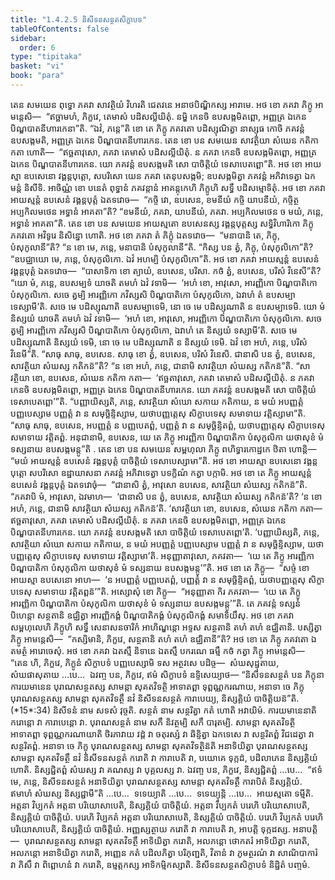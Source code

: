 ```yaml
---
title: "1.4.2.5 និសីទនសន្ថតសិក្ខាបទ"
tableOfContents: false
sidebar:
  order: 6
type: "tipitaka"
basket: "vi"
book: "para"
---
```



<DynamicBreadcrumb />

<Division number="565" book="para">

<Paragraph number="2158" book="para">
តេន សមយេន ពុទ្ធោ ភគវា សាវត្ថិយំ វិហរតិ ជេតវនេ អនាថបិណ្ឌិកស្ស អារាមេ. អថ ខោ ភគវា ភិក្ខូ អាមន្តេសិ—  “ឥច្ឆាមហំ, ភិក្ខវេ, តេមាសំ បដិសល្លីយិតុំ. នម្ហិ កេនចិ ឧបសង្កមិតព្ពោ, អញ្ញត្រ ឯកេន បិណ្ឌបាតនីហារកេនា”តិ. “ឯវំ, ភន្តេ”តិ ខោ តេ ភិក្ខូ ភគវតោ បដិស្សុណិត្វា នាស្សុធ កោចិ ភគវន្តំ ឧបសង្កមតិ, អញ្ញត្រ ឯកេន បិណ្ឌបាតនីហារកេន. តេន ខោ បន សមយេន សាវត្ថិយា សំឃេន កតិកា កតា ហោតិ—  “ឥច្ឆតាវុសោ, ភគវា តេមាសំ បដិសល្លីយិតុំ. ន ភគវា កេនចិ ឧបសង្កមិតព្ពោ, អញ្ញត្រ ឯកេន បិណ្ឌបាតនីហារកេន. យោ ភគវន្តំ ឧបសង្កមតិ សោ បាចិត្តិយំ ទេសាបេតព្ពោ”តិ.
</Paragraph>

<Paragraph number="2159" book="para">
អថ ខោ អាយស្មា ឧបសេនោ វង្គន្តបុត្តោ, សបរិសោ យេន ភគវា តេនុបសង្កមិ; ឧបសង្កមិត្វា ភគវន្តំ អភិវាទេត្វា ឯកមន្តំ និសីទិ. អាចិណ្ណំ ខោ បនេតំ ពុទ្ធានំ ភគវន្តានំ អាគន្តុកេហិ ភិក្ខូហិ សទ្ធឹ បដិសម្មោទិតុំ. អថ ខោ ភគវា អាយស្មន្តំ ឧបសេនំ វង្គន្តបុត្តំ ឯតទវោច—  “កច្ចិ វោ, ឧបសេន, ខមនីយំ កច្ចិ យាបនីយំ, កច្ចិត្ថ អប្បកិលមថេន អទ្ធានំ អាគតា”តិ? “ខមនីយំ, ភគវា, យាបនីយំ, ភគវា. អប្បកិលមថេន ច មយំ, ភន្តេ, អទ្ធានំ អាគតា”តិ.
</Paragraph>

<Paragraph number="2160" book="para">
តេន ខោ បន សមយេន អាយស្មតោ ឧបសេនស្ស វង្គន្តបុត្តស្ស សទ្ធិវិហារិកោ ភិក្ខុ ភគវតោ អវិទូរេ និសិន្នោ ហោតិ. អថ ខោ ភគវា តំ ភិក្ខុំ ឯតទវោច—  “មនាបានិ តេ, ភិក្ខុ, បំសុកូលានី”តិ? “ន ខោ មេ, ភន្តេ, មនាបានិ បំសុកូលានី”តិ. “កិស្ស បន ត្វំ, ភិក្ខុ, បំសុកូលិកោ”តិ? “ឧបជ្ឈាយោ មេ, ភន្តេ, បំសុកូលិកោ. ឯវំ អហម្បិ បំសុកូលិកោ”តិ. អថ ខោ ភគវា អាយស្មន្តំ ឧបសេនំ វង្គន្តបុត្តំ ឯតទវោច—  “បាសាទិកា ខោ ត្យាយំ, ឧបសេន, បរិសា. កថំ ត្វំ, ឧបសេន, បរិសំ វិនេសី”តិ? “យោ មំ, ភន្តេ, ឧបសម្បទំ យាចតិ តមហំ ឯវំ វទាមិ—  ‘អហំ ខោ, អាវុសោ, អារញ្ញិកោ បិណ្ឌបាតិកោ បំសុកូលិកោ. សចេ ត្វម្បិ អារញ្ញិកោ ភវិស្សសិ បិណ្ឌបាតិកោ បំសុកូលិកោ, ឯវាហំ តំ ឧបសម្បាទេស្សាមី’តិ. សចេ មេ បដិស្សុណាតិ ឧបសម្បាទេមិ, នោ ចេ មេ បដិស្សុណាតិ ន ឧបសម្បាទេមិ. យោ មំ និស្សយំ យាចតិ តមហំ ឯវំ វទាមិ—  ‘អហំ ខោ, អាវុសោ, អារញ្ញិកោ បិណ្ឌបាតិកោ បំសុកូលិកោ. សចេ ត្វម្បិ អារញ្ញិកោ ភវិស្សសិ បិណ្ឌបាតិកោ បំសុកូលិកោ, ឯវាហំ តេ និស្សយំ ទស្សាមី’តិ. សចេ មេ បដិស្សុណាតិ និស្សយំ ទេមិ, នោ ចេ មេ បដិស្សុណាតិ ន និស្សយំ ទេមិ. ឯវំ ខោ អហំ, ភន្តេ, បរិសំ វិនេមី”តិ.
</Paragraph>

<Paragraph number="2161" book="para">
“សាធុ សាធុ, ឧបសេន. សាធុ ខោ ត្វំ, ឧបសេន, បរិសំ វិនេសិ. ជានាសិ បន ត្វំ, ឧបសេន, សាវត្ថិយា សំឃស្ស កតិកន៑”តិ? “ន ខោ អហំ, ភន្តេ, ជានាមិ សាវត្ថិយា សំឃស្ស កតិកន៑”តិ. “សាវត្ថិយា ខោ, ឧបសេន, សំឃេន កតិកា កតា—  ‘ឥច្ឆតាវុសោ, ភគវា តេមាសំ បដិសល្លីយិតុំ. ន ភគវា កេនចិ ឧបសង្កមិតព្ពោ, អញ្ញត្រ ឯកេន បិណ្ឌបាតនីហារកេន. យោ ភគវន្តំ ឧបសង្កមតិ សោ បាចិត្តិយំ ទេសាបេតព្ពោ’”តិ. “បញ្ញាយិស្សតិ, ភន្តេ, សាវត្ថិយា សំឃោ សកាយ កតិកាយ, ន មយំ អបញ្ញត្តំ បញ្ញបេស្សាម បញ្ញត្តំ វា ន សមុច្ឆិន្ទិស្សាម, យថាបញ្ញត្តេសុ សិក្ខាបទេសុ សមាទាយ វត្តិស្សាមា”តិ. “សាធុ សាធុ, ឧបសេន, អបញ្ញត្តំ ន បញ្ញបេតព្ពំ, បញ្ញត្តំ វា ន សមុច្ឆិន្ទិតព្ពំ, យថាបញ្ញត្តេសុ សិក្ខាបទេសុ សមាទាយ វត្តិតព្ពំ. អនុជានាមិ, ឧបសេន, យេ តេ ភិក្ខូ អារញ្ញិកា បិណ្ឌបាតិកា បំសុកូលិកា យថាសុខំ មំ ទស្សនាយ ឧបសង្កមន្តូ”តិ .
</Paragraph>

</Division>
<Division number="566" book="para">

<Paragraph number="2162" book="para">
តេន ខោ បន សមយេន សម្ពហុលា ភិក្ខូ ពហិទ្វារកោដ្ឋកេ ឋិតា ហោន្តិ—  “មយំ អាយស្មន្តំ ឧបសេនំ វង្គន្តបុត្តំ បាចិត្តិយំ ទេសាបេស្សាមា”តិ. អថ ខោ អាយស្មា ឧបសេនោ វង្គន្តបុត្តោ សបរិសោ ឧដ្ឋាយាសនា ភគវន្តំ អភិវាទេត្វា បទក្ខិណំ កត្វា បក្កាមិ. អថ ខោ តេ ភិក្ខូ អាយស្មន្តំ ឧបសេនំ វង្គន្តបុត្តំ ឯតទវោចុំ—  “ជានាសិ ត្វំ, អាវុសោ ឧបសេន, សាវត្ថិយា សំឃស្ស កតិកន៑”តិ. “ភគវាបិ មំ, អាវុសោ, ឯវមាហ—  ‘ជានាសិ បន ត្វំ, ឧបសេន, សាវត្ថិយា សំឃស្ស កតិកន៑’តិ? ‘ន ខោ អហំ, ភន្តេ, ជានាមិ សាវត្ថិយា សំឃស្ស កតិកន៑’តិ. ‘សាវត្ថិយា ខោ, ឧបសេន, សំឃេន កតិកា កតា—  ឥច្ឆតាវុសោ, ភគវា តេមាសំ បដិសល្លីយិតុំ. ន ភគវា កេនចិ ឧបសង្កមិតព្ពោ, អញ្ញត្រ ឯកេន បិណ្ឌបាតនីហារកេន. យោ ភគវន្តំ ឧបសង្កមតិ សោ បាចិត្តិយំ ទេសាបេតព្ពោ’តិ. ‘បញ្ញាយិស្សតិ, ភន្តេ, សាវត្ថិយា សំឃោ សកាយ កតិកាយ, ន មយំ អបញ្ញត្តំ បញ្ញបេស្សាម បញ្ញត្តំ វា ន សមុច្ឆិន្ទិស្សាម, យថាបញ្ញត្តេសុ សិក្ខាបទេសុ សមាទាយ វត្តិស្សាមា’តិ. អនុញ្ញាតាវុសោ, ភគវតា—  ‘យេ តេ ភិក្ខូ អារញ្ញិកា បិណ្ឌបាតិកា បំសុកូលិកា យថាសុខំ មំ ទស្សនាយ ឧបសង្កមន្តូ’”តិ.
</Paragraph>

<Paragraph number="2163" book="para">
អថ ខោ តេ ភិក្ខូ—  “សច្ចំ ខោ អាយស្មា ឧបសេនោ អាហ—  ‘ន អបញ្ញត្តំ បញ្ញបេតព្ពំ, បញ្ញត្តំ វា ន សមុច្ឆិន្ទិតព្ពំ, យថាបញ្ញត្តេសុ សិក្ខាបទេសុ សមាទាយ វត្តិតព្ពន៑’”តិ. អស្សោសុំ ខោ ភិក្ខូ—  “អនុញ្ញាតា កិរ ភគវតា—  ‘យេ តេ ភិក្ខូ អារញ្ញិកា បិណ្ឌបាតិកា បំសុកូលិកា យថាសុខំ មំ ទស្សនាយ ឧបសង្កមន្តូ’”តិ. តេ ភគវន្តំ ទស្សនំ បិហេន្តា សន្ថតានិ ឧជ្ឈិត្វា អារញ្ញិកង្គំ បិណ្ឌបាតិកង្គំ បំសុកូលិកង្គំ សមាទិយឹសុ. អថ ខោ ភគវា សម្ពហុលេហិ ភិក្ខូហិ សទ្ធឹ សេនាសនចារិកំ អាហិណ្ឌន្តោ អទ្ទស សន្ថតានិ តហំ តហំ ឧជ្ឈិតានិ. បស្សិត្វា ភិក្ខូ អាមន្តេសិ—  “កស្សិមានិ, ភិក្ខវេ, សន្ថតានិ តហំ តហំ ឧជ្ឈិតានី”តិ?
</Paragraph>

<Paragraph number="2164" book="para">
អថ ខោ តេ ភិក្ខូ ភគវតោ ឯតមត្ថំ អារោចេសុំ. អថ ខោ ភគវា ឯតស្មឹ និទានេ ឯតស្មឹ បករណេ ធម្មឹ កថំ កត្វា ភិក្ខូ អាមន្តេសិ—  “តេន ហិ, ភិក្ខវេ, ភិក្ខូនំ សិក្ខាបទំ បញ្ញបេស្សាមិ ទស អត្ថវសេ បដិច្ច—  សំឃសុដ្ឋុតាយ, សំឃផាសុតាយ …បេ…  ឯវញ្ច បន, ភិក្ខវេ, ឥមំ សិក្ខាបទំ ឧទ្ទិសេយ្យាថ—
</Paragraph>

</Division>
<Division number="567" book="para">

<Paragraph number="2165" book="para">
<Emphasis>“និសីទនសន្ថតំ បន ភិក្ខុនា ការយមានេន បុរាណសន្ថតស្ស សាមន្តា សុគតវិទត្ថិ អាទាតព្ពា ទុព្ពណ្ណករណាយ, អនាទា ចេ ភិក្ខុ បុរាណសន្ថតស្ស សាមន្តា សុគតវិទត្ថឹ នវំ និសីទនសន្ថតំ ការាបេយ្យ, និស្សគ្គិយំ បាចិត្តិយន៑”</Emphasis>តិ. (*15*:<Emphasis>34</Emphasis>)
</Paragraph>

</Division>
<Division number="568" book="para">

<Paragraph number="2166" book="para">
<Emphasis>និសីទនំ</Emphasis> នាម សទសំ វុច្ចតិ.
</Paragraph>

<Paragraph number="2167" book="para">
<Emphasis>សន្ថតំ</Emphasis> នាម សន្ថរិត្វា កតំ ហោតិ អវាយិមំ.
</Paragraph>

<Paragraph number="2168" book="para">
<Emphasis>ការយមានេនា</Emphasis>តិ ករោន្តោ វា ការាបេន្តោ វា.
</Paragraph>

<Paragraph number="2169" book="para">
<Emphasis>បុរាណសន្ថតំ</Emphasis> នាម សកឹ និវត្ថម្បិ សកឹ បារុតម្បិ.
</Paragraph>

<Paragraph number="2170" book="para">
<Emphasis>សាមន្តា សុគតវិទត្ថិ អាទាតព្ពា ទុព្ពណ្ណករណាយា</Emphasis>តិ ថិរភាវាយ វដ្ដំ វា ចតុរស្សំ វា ឆិន្ទិត្វា ឯកទេសេ វា សន្ថរិតព្ពំ វិជដេត្វា វា សន្ថរិតព្ពំ.
</Paragraph>

<Paragraph number="2171" book="para">
<Emphasis>អនាទា ចេ ភិក្ខុ បុរាណសន្ថតស្ស សាមន្តា សុគតវិទត្ថិន៑</Emphasis>តិ អនាទិយិត្វា បុរាណសន្ថតស្ស សាមន្តា សុគតវិទត្ថឹ នវំ និសីទនសន្ថតំ ករោតិ វា ការាបេតិ វា, បយោគេ ទុក្កដំ, បដិលាភេន និស្សគ្គិយំ ហោតិ. និស្សជ្ជិតព្ពំ សំឃស្ស វា គណស្ស វា បុគ្គលស្ស វា. ឯវញ្ច បន, ភិក្ខវេ, និស្សជ្ជិតព្ពំ …បេ…  “ឥទំ មេ, ភន្តេ, និសីទនសន្ថតំ អនាទិយិត្វា បុរាណសន្ថតស្ស សាមន្តា សុគតវិទត្ថឹ ការាបិតំ និស្សគ្គិយំ. ឥមាហំ សំឃស្ស និស្សជ្ជាមី”តិ …បេ…  ទទេយ្យាតិ …បេ…  ទទេយ្យុន្តិ …បេ…  អាយស្មតោ ទម្មីតិ.
</Paragraph>

</Division>
<Division number="569" book="para">

<Paragraph number="2172" book="para">
អត្តនា វិប្បកតំ អត្តនា បរិយោសាបេតិ, និស្សគ្គិយំ បាចិត្តិយំ. អត្តនា វិប្បកតំ បរេហិ បរិយោសាបេតិ, និស្សគ្គិយំ បាចិត្តិយំ. បរេហិ វិប្បកតំ អត្តនា បរិយោសាបេតិ, និស្សគ្គិយំ បាចិត្តិយំ. បរេហិ វិប្បកតំ បរេហិ បរិយោសាបេតិ, និស្សគ្គិយំ បាចិត្តិយំ.
</Paragraph>

<Paragraph number="2173" book="para">
អញ្ញស្សត្ថាយ ករោតិ វា ការាបេតិ វា, អាបត្តិ ទុក្កដស្ស.
</Paragraph>

</Division>
<Division number="570" book="para">

<Paragraph number="2174" book="para">
អនាបត្តិ—  បុរាណសន្ថតស្ស សាមន្តា សុគតវិទត្ថឹ អាទិយិត្វា ករោតិ, អលភន្តោ ថោកតរំ អាទិយិត្វា ករោតិ, អលភន្តោ អនាទិយិត្វា ករោតិ, អញ្ញេន កតំ បដិលភិត្វា បរិភុញ្ជតិ, វិតានំ វា ភូមត្ថរណំ វា សាណិបាការំ វា ភិសឹ វា ពិព្ពោហនំ វា ករោតិ, ឧម្មត្តកស្ស អាទិកម្មិកស្សាតិ.

</Paragraph>
</Division>

<Paragraph number="2175" type="center" book="para">
និសីទនសន្ថតសិក្ខាបទំ និដ្ឋិតំ បញ្ចមំ.
</Paragraph>